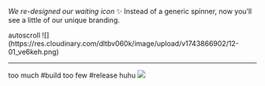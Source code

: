 
<ReleaseVideo src="https://res.cloudinary.com/dltbv060k/video/upload/v1742050491/13-01_f9ffvx.mp4"/>

_We re-designed our waiting icon_ ✨ Instead of a generic spinner, now you’ll see a little of our unique branding. 

<ReleaseBuild>
autoscroll
![](https://res.cloudinary.com/dltbv060k/image/upload/v1743866902/12-01_ve6keh.png)

---
too much #build too few #release huhu
![](https://res.cloudinary.com/dltbv060k/image/upload/v1743866471/13-01_djzgwz.png)

</ReleaseBuild>
